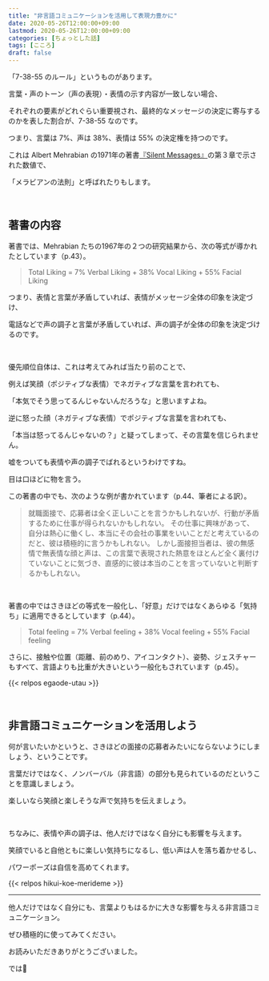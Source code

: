 ```yaml
---
title: "非言語コミュニケーションを活用して表現力豊かに"
date: 2020-05-26T12:00:00+09:00
lastmod: 2020-05-26T12:00:00+09:00
categories: [ちょっとした話]
tags: [こころ]
draft: false
---
```


「7-38-55 のルール」というものがあります。

言葉・声のトーン（声の表現）・表情の示す内容が一致しない場合、

それぞれの要素がどれぐらい重要視され、最終的なメッセージの決定に寄与するのかを表した割合が、7-38-55 なのです。

つまり、言葉は 7%、声は 38%、表情は 55% の決定権を持つのです。

<!--more-->

これは Albert Mehrabian の1971年の著書[『Silent Messages』](https://s3.amazonaws.com/academia.edu.documents/44179669/98446772-Albert-Mehrabian-Silent-Messages-1971.pdf?response-content-disposition=inline%3B%20filename%3DAlbert_Mehrabian_Silent_Messages.pdf&X-Amz-Algorithm=AWS4-HMAC-SHA256&X-Amz-Credential=ASIATUSBJ6BANCKWXXXP%2F20200526%2Fus-east-1%2Fs3%2Faws4_request&X-Amz-Date=20200526T031640Z&X-Amz-Expires=3600&X-Amz-SignedHeaders=host&X-Amz-Security-Token=IQoJb3JpZ2luX2VjEEIaCXVzLWVhc3QtMSJHMEUCIQDucy7EpGFsbX6QqgreWZKDU5Zv2f0Kw%2Fgk4nee%2BF9WWgIgeAgwGkfC87Bf4bZwoo%2FNRubTC6XILy38qPBVz%2F4jXEMqvQMIm%2F%2F%2F%2F%2F%2F%2F%2F%2F%2F%2FARAAGgwyNTAzMTg4MTEyMDAiDMIj4uhdsxpFtVMFiSqRAxetNhnNcbfKK81FzpsX0I1bRtmfiYC0kydY2UcmxwO8%2FjYqhPngl5x0Nydvs0rjgG5ZqGaZ8QDrykVj8bBJbJ%2B8bGfEgYm88yvRZBdq4RJzziYCcjwmZ3N5nlzXdUq7wg7rDsCFJn2WigtNvQMDoI1EZkHeEKX3t9zINzPFtfnQg6%2FXqM0vaG8N9k3dilicKRMOTKvqO9Lvj4K0L0b6MDqA727DNatw6V3vbTMc4%2FkdKhPZW%2BiQBDqRyAIEDLoDJE3rtMuSjf8SL3%2B3zVtpLk6AF0finqPPyxyfYnT5SOyyn9U9pJQSBp18aLjE70L0g6UXkepJWoWGWk6Bpq4k%2FaM9ohoGgFouxWhtBQcZJwg8%2FazUJRNfTK9%2FYNC4hiILwoWe4rUSrGksJaXvZLxbUeWHvhkeOeU7bFrwTQbxm%2Fp4xTVPPum3drzNIfQC3XgK6b6sJj%2FbA5cp3mCwHFbes8Y23fabcDUQQQ1B3TKLMcU26VKfSlPdQEMHvE3CSZF3SGVGk5pi4i31sjB4Tkd%2FfAF%2BMIDisfYFOusBhhMVrISimMDYO9ld6DN%2FhMXJ8STFeI3JG0tWr0Wadvutfidbwu0USea0pPtKBD%2F15zhvnf6JotXXuAuzVgk3J4DOQd%2BvXulfGPwxInDAkPbhXPF7aWmoN39DqEdezsoGvGvTJOEzXIg3uI5g8hzViF%2Fozwa6Sny4dfM0dwt3kcWwPhSigE7J%2Fjoi3%2FGidFtDphuiTZg4up%2F5%2FW%2BdhXlgZkvVKOOVei1xnw9YIl1Bjumiz4raOjhEXhVd5bo7220B0E0%2BIcpmPj6EllNN8ztYPpMq%2F6zrxqsIrTvg%2Fn6NiVjZh92LVq%2FcWlJXIQ%3D%3D&X-Amz-Signature=607c7a69c74d0997816481f5948353a4f6e76bb5d7a2bd07f4e60f1e3e7671b7)の第３章で示された数値で、

「メラビアンの法則」と呼ばれたりもします。

<br/>

## 著書の内容

著書では、Mehrabian たちの1967年の２つの研究結果から、次の等式が導かれたとしています（p.43）。

> Total Liking = 7% Verbal Liking + 38% Vocal Liking + 55% Facial Liking

つまり、表情と言葉が矛盾していれば、表情がメッセージ全体の印象を決定づけ、

電話などで声の調子と言葉が矛盾していれば、声の調子が全体の印象を決定づけるのです。

<br/>

優先順位自体は、これは考えてみれば当たり前のことで、

例えば笑顔（ポジティブな表情）でネガティブな言葉を言われても、

「本気でそう思ってるんじゃないんだろうな」と思いますよね。

逆に怒った顔（ネガティブな表情）でポジティブな言葉を言われても、

「本当は怒ってるんじゃないの？」と疑ってしまって、その言葉を信じられません。

嘘をついても表情や声の調子でばれるというわけですね。

目は口ほどに物を言う。

この著書の中でも、次のような例が書かれています（p.44、筆者による訳）。

> 就職面接で、応募者は全く正しいことを言うかもしれないが、行動が矛盾するために仕事が得られないかもしれない。
> その仕事に興味があって、自分は熱心に働くし、本当にその会社の事業をいいことだと考えているのだと、彼は積極的に言うかもしれない。
> しかし面接担当者は、彼の無感情で無表情な顔と声は、この言葉で表現された熱意をほとんど全く裏付けていないことに気づき、直感的に彼は本当のことを言っていないと判断するかもしれない。

<br/>

著書の中ではさきほどの等式を一般化し、「好意」だけではなくあらゆる「気持ち」に適用できるとしています（p.44）。

> Total feeling = 7% Verbal feeling + 38% Vocal feeling + 55% Facial feeling

さらに、接触や位置（距離、前のめり、アイコンタクト）、姿勢、ジェスチャーもすべて、言語よりも比重が大きいという一般化もされています（p.45）。

{{< relpos egaode-utau >}}

<br/>

## 非言語コミュニケーションを活用しよう

何が言いたいかというと、さきほどの面接の応募者みたいにならないようにしましょう、ということです。

言葉だけではなく、ノンバーバル（非言語）の部分も見られているのだということを意識しましょう。

楽しいなら笑顔と楽しそうな声で気持ちを伝えましょう。

<br/>

ちなみに、表情や声の調子は、他人だけではなく自分にも影響を与えます。

笑顔でいると自他ともに楽しい気持ちになるし、低い声は人を落ち着かせるし、

パワーポーズは自信を高めてくれます。

{{< relpos hikui-koe-merideme >}}

---

他人だけではなく自分にも、言葉よりもはるかに大きな影響を与える非言語コミュニケーション。

ぜひ積極的に使ってみてください。

お読みいただきありがとうございました。

では:wave:
